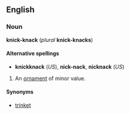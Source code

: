 ==English==
===Noun===
'''knick-knack''' (''plural'' '''knick-knacks''')

====Alternative spellings====
*'''knickknack''' (''US''), '''nick-nack''', '''nicknack''' (''US'')

#An [[ornament]] of minor value.

====Synonyms====
*[[trinket]]